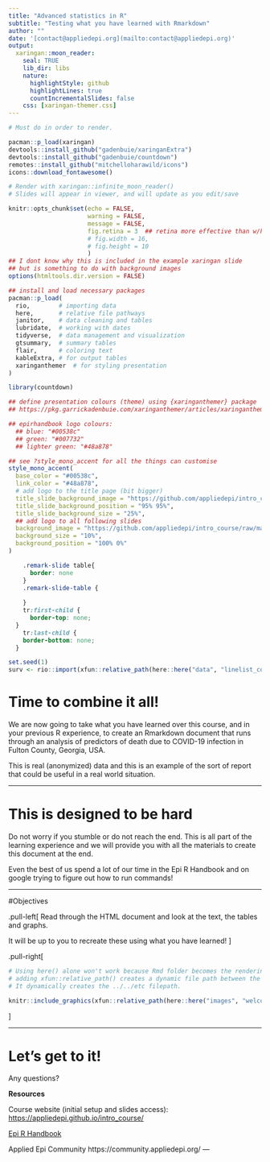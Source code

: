 ```yaml
---
title: "Advanced statistics in R"
subtitle: "Testing what you have learned with Rmarkdown"
author: ""
date: '[contact@appliedepi.org](mailto:contact@appliedepi.org)'
output:
  xaringan::moon_reader:
    seal: TRUE
    lib_dir: libs
    nature:
      highlightStyle: github
      highlightLines: true
      countIncrementalSlides: false
    css: [xaringan-themer.css] 
---
```


```r
# Must do in order to render.

pacman::p_load(xaringan)
devtools::install_github("gadenbuie/xaringanExtra")
devtools::install_github("gadenbuie/countdown")
remotes::install_github("mitchelloharawild/icons")
icons::download_fontawesome()

# Render with xaringan::infinite_moon_reader()
# Slides will appear in viewer, and will update as you edit/save
```


```r
knitr::opts_chunk$set(echo = FALSE, 
                      warning = FALSE, 
                      message = FALSE, 
                      fig.retina = 3  ## retina more effective than w/h (according to twitter)
                      # fig.width = 16, 
                      # fig.height = 10
                      )
## I dont know why this is included in the example xaringan slide 
## but is something to do with background images
options(htmltools.dir.version = FALSE)

## install and load necessary packages 
pacman::p_load(
  rio,        # importing data  
  here,       # relative file pathways  
  janitor,    # data cleaning and tables
  lubridate,  # working with dates
  tidyverse,  # data management and visualization
  gtsummary,  # summary tables
  flair,      # coloring text
  kableExtra, # for output tables
  xaringanthemer  # for styling presentation 
)

library(countdown)
```


```r

## define presentation colours (theme) using {xaringanthemer} package 
## https://pkg.garrickadenbuie.com/xaringanthemer/articles/xaringanthemer.html

## epirhandbook logo colours: 
  ## blue: "#00538c"
  ## green: "#007732"
  ## lighter green: "#48a878"

## see ?style_mono_accent for all the things can customise
style_mono_accent(
  base_color = "#00538c", 
  link_color = "#48a878", 
  # add logo to the title page (bit bigger)
  title_slide_background_image = "https://github.com/appliedepi/intro_course/raw/main/images/logo.png",
  title_slide_background_position = "95% 95%",
  title_slide_background_size = "25%",
  ## add logo to all following slides
  background_image = "https://github.com/appliedepi/intro_course/raw/main/images/logo.png", 
  background_size = "10%",
  background_position = "100% 0%"
)
```

```css
    .remark-slide table{
      border: none
    }
    .remark-slide-table {
      
    }
    tr:first-child {
      border-top: none;
  }
    tr:last-child {
    border-bottom: none;
  }
```


```r
set.seed(1)
surv <- rio::import(xfun::relative_path(here::here("data", "linelist_combined_20141201.rds")))

```

# Time to combine it all!

We are now going to take what you have learned over this course, and in your previous R experience, to create an Rmarkdown document that runs through an analysis of predictors of death due to COVID-19 infection in Fulton County, Georgia, USA.

This is real (anonymized) data and this is an example of the sort of report that could be useful in a real world situation.

---

# This is designed to be hard

Do not worry if you stumble or do not reach the end. This is all part of the learning experience and we will provide you with all the materials to create this document at the end.

Even the best of us spend a lot of our time in the Epi R Handbook and on google trying to figure out how to run commands!

---

#Objectives

.pull-left[
Read through the HTML document and look at the text, the tables and graphs. 

It will be up to you to recreate these using what you have learned! 
]

.pull-right[
```r
# Using here() alone won't work because Rmd folder becomes the rendering root.
# adding xfun::relative_path() creates a dynamic file path between the Rmd location and the here() path.
# It dynamically creates the ../../etc filepath.

knitr::include_graphics(xfun::relative_path(here::here("images", "welcome", "statistics_image.jpg")))
```
]

---

# Let's get to it!

Any questions?



**Resources**

Course website (initial setup and slides access): [https://appliedepi.github.io/intro_course/](https://appliedepi.github.io/intro_course/)

[Epi R Handbook](epirhandbook.com/)

Applied Epi Community
https://community.appliedepi.org/
---







